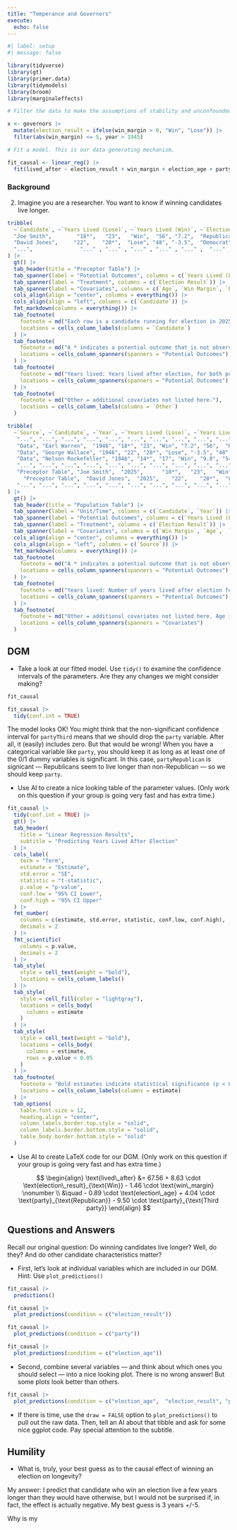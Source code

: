 ```yaml
---
title: "Temperance and Governors"
execute: 
  echo: false
---
```


```r
#| label: setup
#| message: false

library(tidyverse)
library(gt)
library(primer.data)
library(tidymodels)
library(broom)
library(marginaleffects)

# Filter the data to make the assumptions of stability and unconfoundedness more reasonable.

x <- governors |>
  mutate(election_result = ifelse(win_margin > 0, "Win", "Lose")) |>
  filter(abs(win_margin) <= 5, year > 1945)

# Fit a model. This is our data generating mechanism.

fit_causal <- linear_reg() |>
  fit(lived_after ~ election_result + win_margin + election_age + party, data = x)
```

### Background

2) Imagine you are a researcher. You want to know if winning candidates live longer. 

```r
tribble(
  ~`Candidate`, ~`Years Lived (Lose)`, ~`Years Lived (Win)`, ~`Election Result`, ~`Age`, ~`Win Margin`, ~`Party`, ~`Sex`, ~`Other`,
  "Joe Smith",        "18*",   "23",   "Win",  "56", "7.2",  "Republican", "Male", "...",
  "David Jones",     "22",    "28*",  "Lose", "48", "-3.5",  "Democrat",   "Male", "...",
  "...",               "..." , "..." , "..." , "..." , "..." ,  "..." , "..." , "..."
) |>
  gt() |>
  tab_header(title = "Preceptor Table") |>
  tab_spanner(label = "Potential Outcomes", columns = c(`Years Lived (Lose)`, `Years Lived (Win)`)) |>
  tab_spanner(label = "Treatment", columns = c(`Election Result`)) |>
  tab_spanner(label = "Covariates", columns = c(`Age`, `Win Margin`, `Party`, `Sex`, `Other`)) |>
  cols_align(align = "center", columns = everything()) |>
  cols_align(align = "left", columns = c(`Candidate`)) |>
  fmt_markdown(columns = everything()) |>
  tab_footnote(
    footnote = md("Each row is a candidate running for election in 2025."),
    locations = cells_column_labels(columns = `Candidate`)
  ) |>
  tab_footnote(
    footnote = md("A * indicates a potential outcome that is not observed."),
    locations = cells_column_spanners(spanners = "Potential Outcomes")
  ) |>
  tab_footnote(
    footnote = md("Years lived: Years lived after election, for both possible election results."),
    locations = cells_column_spanners(spanners = "Potential Outcomes")
  ) |>
  tab_footnote(
    footnote = md("Other = additional covariates not listed here."),
    locations = cells_column_labels(columns = `Other`)
  )
```

```r
tribble(
  ~`Source`, ~`Candidate`, ~`Year`, ~`Years Lived (Lose)`, ~`Years Lived (Win)`, ~`Election Result`, ~`Win Margin`, ~`Age`, ~`Party`, ~`Sex`, ~`Other`,
   "...", "...", "...", "...", "...", "...", "...", "...", "...", "...", "...",
   "Data", "Earl Warren",  "1946", "18*", "23", "Win", "7.2", "56",  "Republican", "Male", "...",
   "Data", "George Wallace", "1946", "22", "28*", "Lose", "-3.5", "48", "Democrat", "Male", "...",
   "Data", "Nelson Rockefeller", "1946", "14*", "17", "Win", "9.0", "54",  "Republican", "Male", "...",
   "...", "...", "...", "...", "...", "...", "...", "...", "...", "...", "...", 
   "Preceptor Table", "Joe Smith",  "2025",      "18*",   "23",   "Win",  "56", "7.2",  "Republican", "Male", "...",
     "Preceptor Table",  "David Jones",  "2025",    "22",    "28*",  "Lose", "48", "-3.5",  "Democrat",   "Male", "...",
   "...", "...", "...", "...", "...", "...", "...", "...", "...", "...",  "..."
) |>
  gt() |>
  tab_header(title = "Population Table") |>
  tab_spanner(label = "Unit/Time", columns = c(`Candidate`, `Year`)) |>
  tab_spanner(label = "Potential Outcomes", columns = c(`Years Lived (Lose)`, `Years Lived (Win)`)) |>
  tab_spanner(label = "Treatment", columns = c(`Election Result`)) |>
  tab_spanner(label = "Covariates", columns = c(`Win Margin`, `Age`,  `Party`, `Sex`, `Other`)) |>
  cols_align(align = "center", columns = everything()) |>
  cols_align(align = "left", columns = c(`Source`)) |>
  fmt_markdown(columns = everything()) |>
  tab_footnote(
    footnote = md("A * indicates a potential outcome that is not observed."),
    locations = cells_column_spanners(spanners = "Potential Outcomes")
  ) |>
  tab_footnote(
    footnote = md("Years lived: Number of years lived after election for both possible outcomes."),
    locations = cells_column_spanners(spanners = "Potential Outcomes")
  ) |>
  tab_footnote(
    footnote = md("Other = additional covariates not listed here. Age is at election."),
    locations = cells_column_spanners(spanners = "Covariates")
  )
```

## DGM

* Take a look at our fitted model. Use `tidy()` to examine the confidence intervals of the parameters. Are they any changes we might consider making?


```r
fit_causal
```

```r
fit_causal |> 
  tidy(conf.int = TRUE)
```

The model looks OK! You might think that the non-significant confidence interval for `partyThird` means that we should drop the `party` variable. After all, it (easily) includes zero. But that would be wrong! When you have a categorical variable like `party`, you should keep it as long as at least one of the 0/1 dummy variables is significant. In this case, `partyRepublican` is signicant --- Republicans seem to live longer than non-Republican --- so we should keep `party`.


* Use AI to create a nice looking table of the parameter values. (Only work on this question if your group is going very fast and has extra time.)

```r
fit_causal |> 
  tidy(conf.int = TRUE) |>
  gt() |>
  tab_header(
    title = "Linear Regression Results",
    subtitle = "Predicting Years Lived After Election"
  ) |>
  cols_label(
    term = "Term",
    estimate = "Estimate",
    std.error = "SE",
    statistic = "t-statistic",
    p.value = "p-value",
    conf.low = "95% CI Lower",
    conf.high = "95% CI Upper"
  ) |>
  fmt_number(
    columns = c(estimate, std.error, statistic, conf.low, conf.high),
    decimals = 2
  ) |>
  fmt_scientific(
    columns = p.value,
    decimals = 2
  ) |>
  tab_style(
    style = cell_text(weight = "bold"),
    locations = cells_column_labels()
  ) |>
  tab_style(
    style = cell_fill(color = "lightgray"),
    locations = cells_body(
      columns = estimate
    )
  ) |>
  tab_style(
    style = cell_text(weight = "bold"),
    locations = cells_body(
      columns = estimate,
      rows = p.value < 0.05
    )
  ) |>
  tab_footnote(
    footnote = "Bold estimates indicate statistical significance (p < 0.05)",
    locations = cells_column_labels(columns = estimate)
  ) |>
  tab_options(
    table.font.size = 12,
    heading.align = "center",
    column_labels.border.top.style = "solid",
    column_labels.border.bottom.style = "solid",
    table_body.border.bottom.style = "solid"
  )
``` 

* Use AI to create LaTeX code for our DGM. (Only work on this question if your group is going very fast and has extra time.)

$$
\begin{align}
\text{lived\_after} &= 67.56 + 8.63 \cdot \text{election\_result}_{\text{Win}} - 1.46 \cdot \text{win\_margin} \nonumber \\
&\quad - 0.89 \cdot \text{election\_age} + 4.04 \cdot \text{party}_{\text{Republican}} - 9.50 \cdot \text{party}_{\text{Third party}}
\end{align}
$$

## Questions and Answers

Recall our original question: Do winning candidates live longer? Well, do they? And do other candidate characteristics matter?

* First, let's look at individual variables which are included in our DGM. Hint: Use `plot_predictions()`

```r
fit_causal |> 
  predictions()
```

```r
fit_causal |> 
  plot_predictions(condition = c("election_result"))
```

```r
fit_causal |> 
  plot_predictions(condition = c("party"))
```

```r
fit_causal |> 
  plot_predictions(condition = c("election_age"))
```


* Second, combine several variables --- and think about which ones you should select --- into a nice looking plot. There is no wrong answer! But some plots look better than others.

```r
fit_causal |> 
  plot_predictions(condition = c("election_age",  "election_result", "party"))
```

* If there is time, use the `draw = FALSE` option to `plot_predictions()` to pull out the raw data. Then, tell an AI about that tibble and ask for some nice ggplot code. Pay special attention to the subtitle.



## Humility

* What is, truly, your best guess as to the causal effect of winning an election on longevity?

My answer: I predict that candidate who win an election live a few years longer than they would have otherwise, but I would not be surprised if, in fact, the effect is actually negative. My best guess is 3 years +/-5.

Why is my 



